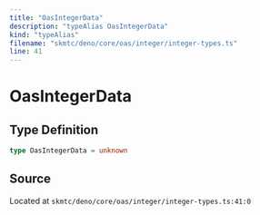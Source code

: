 ```yaml
---
title: "OasIntegerData"
description: "typeAlias OasIntegerData"
kind: "typeAlias"
filename: "skmtc/deno/core/oas/integer/integer-types.ts"
line: 41
---
```


# OasIntegerData

## Type Definition

```typescript
type OasIntegerData = unknown
```

## Source

Located at `skmtc/deno/core/oas/integer/integer-types.ts:41:0`
